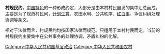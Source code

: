 '''村规民约'''，[[中国特色|中国特色]]的一种形成约定，大部分是由本村村民自发的集中汇总而成，主要是为了规范村民间，[[中华人民共和国计划生育|计划生育]]、农田水利、公共秩序、[[红白事|红白事]]、争议纠纷处理协调等条文。

相对于法律而言，村规民约均按国家法律而规范。只适用于本村村民而定。当前的村规民约主要集中在公共事务的处理协调，矛盾纠纷的化解。

{{中华人民共和国小作品}}
[[Category:中华人民共和国基层政治|Category:中华人民共和国基层政治]]
[[Category:中华人民共和国农村|Category:中华人民共和国农村]]